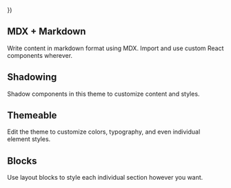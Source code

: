 
})

## MDX + Markdown

Write content in markdown format using MDX.
Import and use custom React components wherever.

## Shadowing

Shadow components in this theme to customize content and styles.

## Themeable

Edit the theme to customize colors, typography, and even individual element styles.

## Blocks

Use layout blocks to style each individual section however you want.
